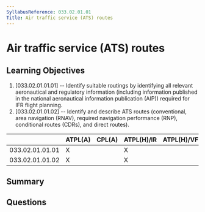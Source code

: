 ```yaml
---
SyllabusReference: 033.02.01.01
Title: Air traffic service (ATS) routes
---
```


# Air traffic service (ATS) routes

## Learning Objectives

1. [033.02.01.01.01] -- Identify suitable routings by identifying all relevant
   aeronautical and regulatory information (including information published in
   the national aeronautical information publication (AIP)) required for IFR
   flight planning.
2. [033.02.01.01.02] -- Identify and describe ATS routes (conventional, area
   navigation (RNAV), required navigation performance (RNP), conditional routes
   (CDRs), and direct routes).

|                 | ATPL(A) | CPL(A) | ATPL(H)/IR | ATPL(H)/VFR | CPL(H) | IR  | CBIR(A) |
| --------------- | ------- | ------ | ---------- | ----------- | ------ | --- | ------- |
| 033.02.01.01.01 | X       |        | X          |             |        | X   | X       |
| 033.02.01.01.02 | X       |        | X          |             |        | X   | X       |

## Summary

## Questions
